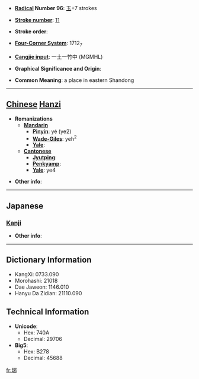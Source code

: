 * '''[[Wiktionary:Chinese radical index| Radical]] Number 96''': [[Wiktionary:Chinese radical index 玉|玉]]+7 strokes

* '''[[Wiktionary:Chinese total strokes index|Stroke number]]''': [[Wiktionary:Chinese total strokes index 11|11]]

* '''Stroke order''': 

* '''[[Wiktionary:Chinese four corner index|Four-Corner System]]''': 1712<sub>7</sub>

* '''[[Wiktionary:Chinese Cangjie index|Cangjie input]]''': 一土一竹中 (MGMHL)

* '''Graphical Significance and Origin''': 

* '''Common Meaning''': a place in eastern Shandong

----

== [[Chinese]] [[Hanzi]] ==

* '''Romanizations'''
** '''[[Mandarin]]'''
*** '''[[Pinyin]]''': yé (ye2)
*** '''[[Wade-Giles]]''': yeh<sup>2</sup>
*** '''[[Yale]]''': 
** '''[[Cantonese]]'''
*** '''[[Jyutping]]''':
*** '''[[Penkyamp]]''': 
*** '''[[Yale]]''': ye4

* '''Other info''': 

----

==Japanese==
===[[Kanji]]===
{{kanji|on readings=[[や]] (ya)
|kun readings=
}}

* '''Other info''':  

----

== Dictionary Information ==

* KangXi: 0733.090
* Morohashi: 21018
* Dae Jaweon: 1146.010
* Hanyu Da Zidian: 21110.090

== Technical Information ==

* '''Unicode''':
** Hex: 740A
** Decimal: 29706
* '''Big5''':
** Hex: B278
** Decimal: 45688

[[fr:琊]]